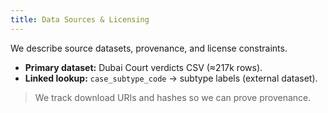 ```yaml
---
title: Data Sources & Licensing
---
```


We describe source datasets, provenance, and license constraints.

- **Primary dataset:** Dubai Court verdicts CSV (≈217k rows).
- **Linked lookup:** `case_subtype_code` → subtype labels (external dataset).

> We track download URIs and hashes so we can prove provenance.